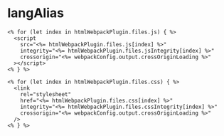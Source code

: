# langAlias

```ejs title="index.ejs"
<% for (let index in htmlWebpackPlugin.files.js) { %>
  <script
    src="<%= htmlWebpackPlugin.files.js[index] %>"
    integrity="<%= htmlWebpackPlugin.files.jsIntegrity[index] %>"
    crossorigin="<%= webpackConfig.output.crossOriginLoading %>"
  ></script>
<% } %>

<% for (let index in htmlWebpackPlugin.files.css) { %>
  <link
    rel="stylesheet"
    href="<%= htmlWebpackPlugin.files.css[index] %>"
    integrity="<%= htmlWebpackPlugin.files.cssIntegrity[index] %>"
    crossorigin="<%= webpackConfig.output.crossOriginLoading %>"
  />
<% } %>
```
